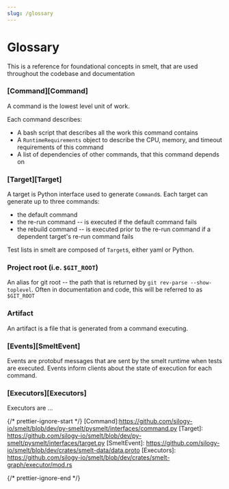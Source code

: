 ```yaml
---
slug: /glossary
---
```


# Glossary

This is a reference for foundational concepts in smelt, that are used throughout
the codebase and documentation

### [Command][Command]

A command is the lowest level unit of work.

Each command describes:

- A bash script that describes all the work this command contains
- A `RuntimeRequirements` object to describe the CPU, memory, and timeout
requirements of this command
- A list of dependencies of other commands, that this command depends on

### [Target][Target]

A target is Python interface used to generate `Command`s. Each target can
generate up to three commands:

- the default command
- the re-run command -- is executed if the default command fails
- the rebuild command -- is executed prior to the re-run command if a dependent
target's re-run command fails

Test lists in smelt are composed of `Target`s, either yaml or Python.

### Project root (i.e. `$GIT_ROOT`)

An alias for git root -- the path that is returned by
`git rev-parse --show-toplevel`. Often in documentation and code, this will be
referred to as `$GIT_ROOT`

### Artifact

An artifact is a file that is generated from a command executing.

### [Events][SmeltEvent]

Events are protobuf messages that are sent by the smelt runtime when tests are
executed. Events inform clients about the state of execution for each command.

### [Executors][Executors]

Executors are ... 

{/* prettier-ignore-start */}
[Command]:https://github.com/silogy-io/smelt/blob/dev/py-smelt/pysmelt/interfaces/command.py
[Target]: https://github.com/silogy-io/smelt/blob/dev/py-smelt/pysmelt/interfaces/target.py
[SmeltEvent]: https://github.com/silogy-io/smelt/blob/dev/crates/smelt-data/data.proto
[Executors]: https://github.com/silogy-io/smelt/blob/dev/crates/smelt-graph/executor/mod.rs

{/* prettier-ignore-end */}
